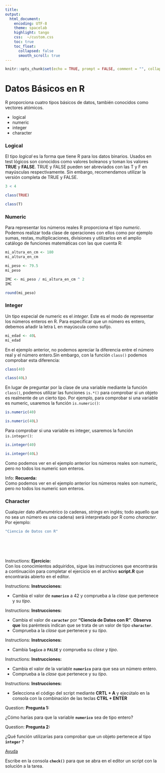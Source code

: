 ```yaml
---
title: 
output:
  html_document:
    encoding: UTF-8
    theme: spacelab
    highlight: tango
    css:  ~/custom.css
    toc: true
    toc_float: 
      collapsed: false
      smooth_scroll: true
---
```



```r
knitr::opts_chunk$set(echo = TRUE, prompt = FALSE, comment = "", collapse = TRUE)
```

# Datos Básicos en R

R proporciona cuatro tipos básicos de datos, también conocidos como vectores atómicos.

- logical
- numeric 
- integer
- character

### Logical {#logical}

El tipo _logical_ es la forma que tiene R para los datos binarios. Usados en test lógicos son conocidos como valores boleanos y toman los valores **TRUE** y **FALSE**. TRUE y FALSE pueden ser abreviados con las T y F en mayúsculas respectivamente. Sin embargo, recomendamos utilizar la versión completa de TRUE y FALSE. 


```r
3 < 4
```

```r
class(TRUE)
```


```r
class(T)
```






### Numeric {#numeric}

Para representar los números reales R proporciona el tipo _numeric_. Podemos realizar toda clase de operaciones con ellos como por ejemplo sumas, restas, multiplicaciones, divisiones y utilizarlos en el amplio catálogo de funciones matemáticas con las que cuenta R:


```r
mi_altura_en_cm <- 180
mi_altura_en_cm
```


```r
mi_peso <- 79.5
mi_peso
```


```r
IMC <- mi_peso / mi_altura_en_cm ^ 2
IMC
```


```r
round(mi_peso)
```

### Integer {#integer}

Un tipo especial de numeric es el _integer_. Este es el modo de representar los números enteros en R. Para especificar que un número es entero, debemos añadir la letra L en mayúscula como sufijo.


```r
mi_edad <- 40L
mi_edad
```

En el ejemplo anterior, no podemos apreciar la diferencia entre el número real y el número entero.Sin embargo, con la función `class()` podemos comprobar esta diferencia:



```r
class(40)
```


```r
class(40L)
```

En lugar de preguntar por la clase de una variable mediante la función `class()`, podemos utilizar las funciones `is.*()` para comprobar si un objeto es realmente de un cierto tipo. Por ejemplo, para comprobar si una variable es numeric, usaremos la función `is.numeric()`:


```r
is.numeric(40)
```


```r
is.numeric(40L)
```

Para comprobar si una variable es integer, usaremos la función `is.integer()`:


```r
is.integer(40)
```


```r
is.integer(40L)
```

Como podemos ver en el ejemplo anterior los números reales son numeric, pero no todos los numeric son enteros.

<div class="alert alert-info" role="alert">
<span class="glyphicon glyphicon-exclamation-sign" aria-hidden="true"></span>
<span class="sr-only">Info:</span>
**Recuerda:**</br>
Como podemos ver en el ejemplo anterior los números reales son numeric, pero no todos los numeric son enteros.
</div>


### Character {#character}

Cualquier dato alfanumérico (o cadenas, _strings_ en inglés; todo aquello que no sea un número es una cadena) será
interpretado por R como _character_. Por ejemplo:


```r
"Ciencia de Datos con R"
```

</br>
</br>
</br>

<div class="alert alert-success" role="alert">
<span class="glyphicon glyphicon-education" aria-hidden="true"></span>
<span class="sr-only">Instructions:</span>
**Ejercicio:**</br>
Con los conocimientos adquiridos, sigue las instrucciones que encontrarás a 
continuación para completar el ejercicio en el archivo __script.R__ que encontrarás
abierto en el editor.
</div>

<div class="panel panel-success">
 <div class="panel-body">
 
 <div class="alert alert-success" role="alert">
<span class="glyphicon glyphicon-tasks" aria-hidden="true"></span>
<span class="sr-only">Instructions:</span>
**Instrucciones:**  

- Cambia el valor de __`numerico`__ a 42 y comprueba a la _clase_ que pertenece y su _tipo_.
</div>


<div class="alert alert-success" role="alert">
<span class="glyphicon glyphicon-tasks" aria-hidden="true"></span>
<span class="sr-only">Instructions:</span>
**Instrucciones:**  

- Cambia el valor de __`caracter`__ por __"Ciencia de Datos con R"__.  __Observa que__  los paréntesis indican que se trata de un valor de tipo __`character`__.
- Comprueba a la _clase_ que pertenece y su _tipo_.
</div>

<div class="alert alert-success" role="alert">
<span class="glyphicon glyphicon-tasks" aria-hidden="true"></span>
<span class="sr-only">Instructions:</span>
**Instrucciones:**

- Cambia __`logico`__ a __`FALSE`__ y comprueba su _clase_ y _tipo_.
</div>



<div class="alert alert-success" role="alert">
<span class="glyphicon glyphicon-tasks" aria-hidden="true"></span>
<span class="sr-only">Instructions:</span>
**Instrucciones:**  

- Cambia el valor de la variable __`numerico`__ para que sea un número entero.
- Comprueba a la _clase_ que pertenece y su _tipo_.
</div>

<div class="alert alert-success" role="alert">
<span class="glyphicon glyphicon-tasks" aria-hidden="true"></span>
<span class="sr-only">Instructions:</span>
**Instrucciones:**  

- Selecciona el código del script mediante __CRTL + A__ y ejecútalo en la consola
con la combinación de las teclas __CTRL + ENTER__
</div>


</div>
</div>



</div>
</div>






<div class="alert alert-warning" role="alert">
<span class="glyphicon glyphicon-question-sign" aria-hidden="true"></span>
<span class="sr-only">Question:</span>
**Pregunta 1:**  

¿Cómo harías para que la variable __`numerico`__ sea de
tipo entero?
</div>


<div class="alert alert-warning" role="alert">
<span class="glyphicon glyphicon-question-sign" aria-hidden="true"></span>
<span class="sr-only">Question:</span>
**Pregunta 2:**  

¿Qué función utilizarías para comprobar que un objeto pertenece al tipo __`integer`__ ?
</div>


<p>
<a class="btn btn-info btn-lg" data-toggle="collapse" href="#hint" aria-expanded="false" aria-controls="collapseExample">
<span class="glyphicon glyphicon-question-sign" aria-hidden="true">                 </span>   Ayuda</a>
</p>
<div class="collapse" id="hint">
<div class="card card-block">
<div class="alert alert-info" role="alert">
Escribe en la consola __`check()`__ para que se abra en
el editor un script con la solución a la tarea.
</div>
</div>















